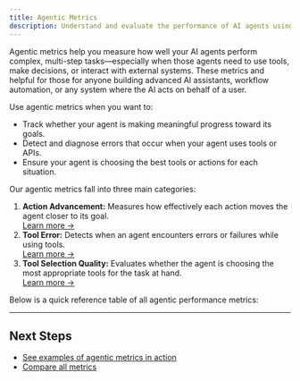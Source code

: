 ```yaml
---
title: Agentic Metrics 
description: Understand and evaluate the performance of AI agents using Galileo's agentic metrics.
---
```



Agentic metrics help you measure how well your AI agents perform complex, multi-step tasks—especially when those agents need to use tools, make decisions, or interact with external systems. These metrics and helpful for those for anyone building advanced AI assistants, workflow automation, or any system where the AI acts on behalf of a user.

Use agentic metrics when you want to:
- Track whether your agent is making meaningful progress toward its goals.
- Detect and diagnose errors that occur when your agent uses tools or APIs.
- Ensure your agent is choosing the best tools or actions for each situation.

Our agentic metrics fall into three main categories:

1.  **Action Advancement:** Measures how effectively each action moves the agent closer to its goal.  
  [Learn more →](action-advancement)
2.  **Tool Error:** Detects when an agent encounters errors or failures while using tools.  
  [Learn more →](tool-error)
3. **Tool Selection Quality:** Evaluates whether the agent is choosing the most appropriate tools for the task at hand.  
  [Learn more →](tool-selection-quality)

Below is a quick reference table of all agentic performance metrics:

<AgenticPerformanceMetrics />

---

## Next Steps

- [See examples of agentic metrics in action](../../cookbooks/features/experimentation/)
- [Compare all metrics](../metric-comparison)